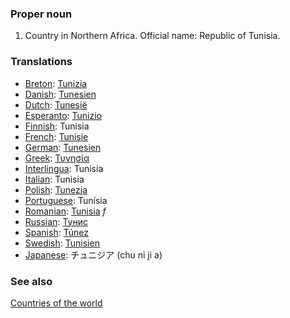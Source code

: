 ===Proper noun===
# Country in Northern Africa. Official name: Republic of Tunisia.
===Translations===
*[[Breton]]: [[Tunizia]]
*[[Danish]]: [[Tunesien]]
*[[Dutch]]: [[Tunesië]]
*[[Esperanto]]: [[Tunizio]]
*[[Finnish]]: Tunisia
*[[French]]: [[Tunisie]]
*[[German]]: [[Tunesien]]
*[[Greek]]: [[Τυνησία]]
*[[Interlingua]]: Tunisia
*[[Italian]]: Tunisia
*[[Polish]]: [[Tunezja]]
*[[Portuguese]]: Tunísia
*[[Romanian]]: [[Tunisia]] ''f''
*[[Russian]]: [[Тунис]]
*[[Spanish]]: [[Túnez]]
*[[Swedish]]: [[Tunisien]]
*[[Japanese]]: チュニジア (chu ni ji a)

===See also===
[[Countries of the world]]